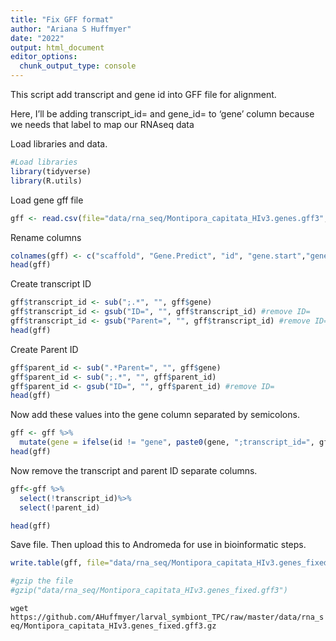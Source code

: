 ```yaml
---
title: "Fix GFF format"
author: "Ariana S Huffmyer"
date: "2022"
output: html_document
editor_options: 
  chunk_output_type: console
---
```

This script add transcript and gene id into GFF file for alignment.  

Here, I'll be adding transcript_id= and gene_id= to 'gene' column because we needs that label to map our RNAseq data  

Load libraries and data. 
```r
#Load libraries
library(tidyverse)
library(R.utils)
```

Load  gene gff file

```r
gff <- read.csv(file="data/rna_seq/Montipora_capitata_HIv3.genes.gff3", header=FALSE, sep="\t") 
```

Rename columns 

```r
colnames(gff) <- c("scaffold", "Gene.Predict", "id", "gene.start","gene.stop", "pos1", "pos2","pos3", "gene")
head(gff)
```

Create transcript ID  
```r
gff$transcript_id <- sub(";.*", "", gff$gene)
gff$transcript_id <- gsub("ID=", "", gff$transcript_id) #remove ID= 
gff$transcript_id <- gsub("Parent=", "", gff$transcript_id) #remove ID= 
head(gff)
```

Create Parent ID 
```r
gff$parent_id <- sub(".*Parent=", "", gff$gene)
gff$parent_id <- sub(";.*", "", gff$parent_id)
gff$parent_id <- gsub("ID=", "", gff$parent_id) #remove ID= 
head(gff)
```

Now add these values into the gene column separated by semicolons.  

```r
gff <- gff %>% 
  mutate(gene = ifelse(id != "gene", paste0(gene, ";transcript_id=", gff$transcript_id, ";gene_id=", gff$parent_id),  paste0(gene)))
head(gff)
```

Now remove the transcript and parent ID separate columns.  

```r
gff<-gff %>%
  select(!transcript_id)%>%
  select(!parent_id)

head(gff)
```

Save file. Then upload this to Andromeda for use in bioinformatic steps.  

```r
write.table(gff, file="data/rna_seq/Montipora_capitata_HIv3.genes_fixed.gff3", sep="\t", col.names = FALSE, row.names=FALSE, quote=FALSE)

#gzip the file 
#gzip("data/rna_seq/Montipora_capitata_HIv3.genes_fixed.gff3")
```

`wget https://github.com/AHuffmyer/larval_symbiont_TPC/raw/master/data/rna_seq/Montipora_capitata_HIv3.genes_fixed.gff3.gz`  


